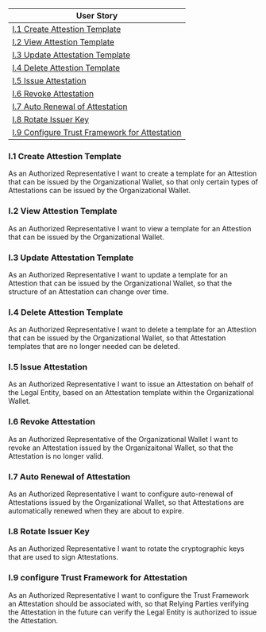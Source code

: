 
<Title size="large" variant="primary">
  User Stories - Issuer
</Title>

| User Story                                                                                     |
| ---------------------------------------------------------------------------------------------- |
| [I.1 Create Attestion Template](#i1-create-attestion-template)                                 |
| [I.2 View Attestion Template](#i2-view-attestion-template)                                     |
| [I.3 Update Attestation Template](#i3-update-attestation-template)                             |
| [I.4 Delete Attestion Template](#i4-delete-attestion-template)                                 |
| [I.5 Issue Attestation](#i5-issue-attestation)                                                 |
| [I.6 Revoke Attestation](#i6-revoke-attestation)                                               |
| [I.7 Auto Renewal of Attestation](#i7-auto-renewal-of-attestation)                             |
| [I.8 Rotate Issuer Key](#i8-rotate-issuer-key)                                                 |
| [I.9 Configure Trust Framework for Attestation](#i9-configure-trust-framework-for-attestation) |

### I.1 Create Attestion Template

As an Authorized Representative I want to create a template for an Attestion that can be issued by the Organizational Wallet, so that only certain types of Attestations can be issued by the Organizational Wallet.

### I.2 View Attestion Template

As an Authorized Representative I want to view a template for an Attestion that can be issued by the Organizational Wallet.

### I.3 Update Attestation Template

As an Authorized Representative I want to update a template for an Attestion that can be issued by the Organizational Wallet, so that the structure of an Attestation can change over time.

### I.4 Delete Attestion Template

As an Authorized Representative I want to delete a template for an Attestion that can be issued by the Organizational Wallet, so that Attestation templates that are no longer needed can be deleted.

### I.5 Issue Attestation

As an Authorized Representative I want to issue an Attestation on behalf of the Legal Entity, based on an Attestation template within the Organizational Wallet.

### I.6 Revoke Attestation

As an Authorized Representative of the Organizational Wallet I want to revoke an Attestation issued by the Organizaitonal Wallet, so that the Attestation is no longer valid.

### I.7 Auto Renewal of Attestation

As an Authorized Representative I want to configure auto-renewal of Attestations issued by the Organizational Wallet, so that Attestations are automatically renewed when they are about to expire.

### I.8 Rotate Issuer Key

As an Authorized Representative I want to rotate the cryptographic keys that are used to sign Attestations.

### I.9 configure Trust Framework for Attestation

As an Authorized Representative I want to configure the Trust Framework an Attestation should be associated with, so that Relying Parties verifying the Attestation in the future can verify the Legal Entity is authorized to issue the Attestation.
